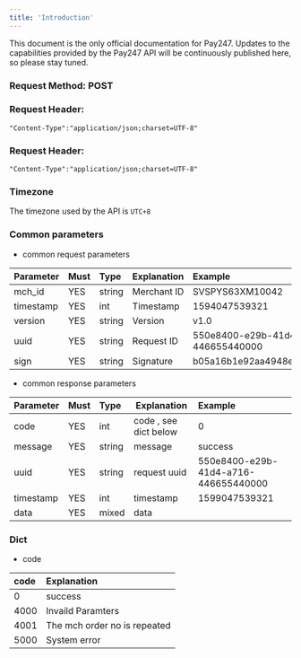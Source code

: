 ```yaml
---
title: 'Introduction'
---
```


<Note>
	This document is the only official documentation for Pay247. Updates to the capabilities provided by the Pay247 API will be continuously published here, so please stay tuned.
</Note>


### Request Method: POST

### Request Header:
```
"Content-Type":"application/json;charset=UTF-8"
```

### Request Header:
```
"Content-Type":"application/json;charset=UTF-8"
```

### Timezone

The timezone used by the API is ```UTC+8```

### Common parameters

* common request parameters

| Parameter | Must    | Type  |  Explanation    | Example         |
|:----------|:------|:----|:-------|:-----------|
| mch_id    | YES     | string   | Merchant ID | SVSPYS63XM10042 |
| timestamp | YES     | int   | Timestamp | 1594047539321 |
| version   | YES     | string   | Version | v1.0 |
| uuid  | YES  | string   | Request ID     |  550e8400-e29b-41d4-a716-446655440000 |
| sign      | YES     | string   | Signature     |b05a16b1e92aa4948e164b747b5749b4 |

* common response parameters

| Parameter | Must    | Type  |  Explanation    | Example         |
|:--------|-----|:--------|---------------|:-----------------|
| code    | YES   | int     | code , see dict below  | 0                |
| message | YES   | string  | message     | success             |
| uuid  | YES  | string   | request uuid     |  550e8400-e29b-41d4-a716-446655440000 |
| timestamp  | YES  | int   | timestamp     |  1599047539321 |
| data    | YES   | mixed   | data          |   |


### Dict

* code

| code  | Explanation   |
|:-----|:-----|
| 0    | success   |
| 4000 | Invaild Paramters |
| 4001 | The mch order no is repeated|
| 5000 | System error |